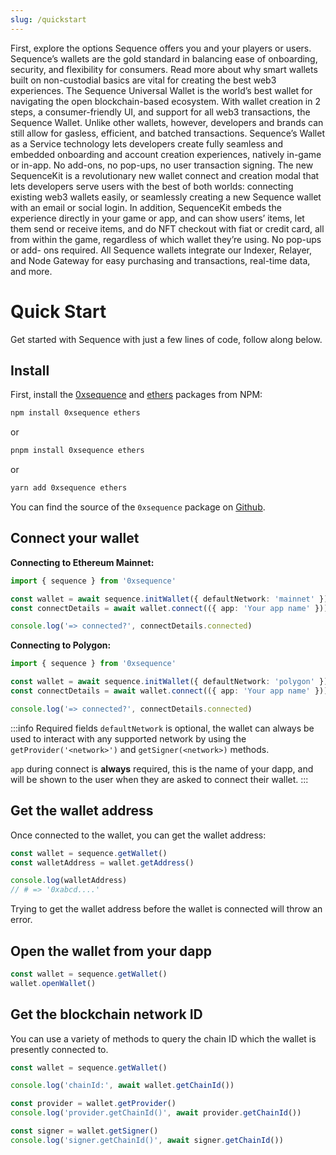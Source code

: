 ```yaml
---
slug: /quickstart
---
```

First, explore the options Sequence offers you and your players or users. 
Sequence’s wallets are the gold standard in balancing ease of onboarding, security, and flexibility for consumers. Read more about why 
smart wallets built on non-custodial basics are vital for creating the best web3 experiences. 
The Sequence Universal Wallet is the world’s best wallet for navigating the open blockchain-based ecosystem. With wallet creation in 2 
steps, a consumer-friendly UI, and support for all web3 transactions, the Sequence Wallet. Unlike other wallets, however, developers 
and brands can still allow for gasless, efficient, and batched transactions. 
Sequence’s Wallet as a Service technology lets developers create fully seamless and embedded onboarding and account creation 
experiences, natively in-game or in-app. No add-ons, no pop-ups, no user transaction signing. 
The new SequenceKit is a revolutionary new wallet connect and creation modal that  lets developers serve users with the best of both 
worlds: connecting existing web3 wallets easily, or seamlessly creating a new Sequence wallet with an email or social login. In 
addition, SequenceKit embeds the experience directly in your game or app, and can show users’ items, let them send or receive items, 
and do NFT checkout with fiat or credit card, all from within the game, regardless of which wallet they’re using. No pop-ups or add-
ons required. 
All Sequence wallets integrate our Indexer, Relayer, and Node Gateway for easy purchasing and transactions, real-time data, and more. 

# Quick Start

Get started with Sequence with just a few lines of code, follow along below. 
 
## Install

First, install the [0xsequence](https://www.npmjs.com/package/0xsequence) and [ethers](https://www.npmjs.com/package/ethers) packages from NPM:

```sh
npm install 0xsequence ethers
```
or

```sh
pnpm install 0xsequence ethers
```
or

```sh
yarn add 0xsequence ethers
```

You can find the source of the `0xsequence` package on [Github](https://github.com/0xsequence/sequence.js).


## Connect your wallet

**Connecting to Ethereum Mainnet:**

```ts
import { sequence } from '0xsequence'

const wallet = await sequence.initWallet({ defaultNetwork: 'mainnet' })
const connectDetails = await wallet.connect(({ app: 'Your app name' }))

console.log('=> connected?', connectDetails.connected)
```

**Connecting to Polygon:**
```ts
import { sequence } from '0xsequence'

const wallet = await sequence.initWallet({ defaultNetwork: 'polygon' })
const connectDetails = await wallet.connect(({ app: 'Your app name' }))

console.log('=> connected?', connectDetails.connected)
```

:::info Required fields
`defaultNetwork` is optional, the wallet can always be used to interact with any supported network by using the `getProvider('<network>')` and `getSigner(<network>)` methods.

`app` during connect is **always** required, this is the name of your dapp, and will be shown to the user when they are asked to connect their wallet.
:::

## Get the wallet address

Once connected to the wallet, you can get the wallet address:

```ts
const wallet = sequence.getWallet()
const walletAddress = wallet.getAddress()

console.log(walletAddress)
// # => '0xabcd....'
```

Trying to get the wallet address before the wallet is connected will throw an error.

## Open the wallet from your dapp

```ts
const wallet = sequence.getWallet()
wallet.openWallet()
```

## Get the blockchain network ID

You can use a variety of methods to query the chain ID which the wallet is presently
connected to.

```ts
const wallet = sequence.getWallet()

console.log('chainId:', await wallet.getChainId())

const provider = wallet.getProvider()
console.log('provider.getChainId()', await provider.getChainId())

const signer = wallet.getSigner()
console.log('signer.getChainId()', await signer.getChainId())
```
